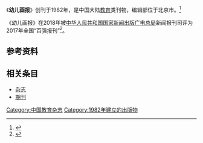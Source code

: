 {{Infobox magazine
| title = 幼儿画报 
| image_file = 
| image_size = 
| image_caption =
| editor = 
| editor_title =  
| staff_writer =  
| founder =  
| frequency = 
| circulation = 
| category = 教育
| company = [[中国共产主义青年团|中国共产主义青年团]]中央委员会（主管单位）
| 出版者= [[中国少年儿童新闻出版总社|中国少年儿童新闻出版总社]]有限公司（主办单位）
| firstdate = 1982
| 创刊地区= [[中国大陆|中国大陆]]
| 总部所在地   =北京市
| language = [[中文|中文]]
| website = [http://www.youerhuabao.com/ 《幼儿画报》的官方网站]
| issn = 
| CN   = CN
}}
《'''幼儿画报'''》创刊于1982年，是中国大陆[[教育|教育]]类刊物，编辑部位于北京市。<ref name="自我介绍">{{Cite web|title=幼儿画报的自我介绍|url=http://www.hongdaishu.com/news.aspx?id=408&classid=0|accessdate=2021-02-02|author=|date=|format=|publisher=|language=|archive-date=2015-03-18|archive-url=https://web.archive.org/web/20150318051718/http://www.hongdaishu.com/news.aspx?id=408&classid=0}}</ref>

《幼儿画报》在2018年被[[中华人民共和国国家新闻出版广电总局|中华人民共和国国家新闻出版广电总局]]新闻报刊司评为2017年全国“百强报刊”<ref>{{Cite web|title=2017年全国“百强报刊”推荐名单开始公示|url=http://www.ce.cn/culture/gd/201801/16/t20180116_27756145.shtml|accessdate=2021-02-10|author=赵新乐（中国新闻出版广电报）|date=2018-01-16|format=|work=www.ce.cn|publisher=[[中国经济网|中国经济网]]|language=|archive-date=2020-11-05|archive-url=https://web.archive.org/web/20201105014543/http://www.ce.cn/culture/gd/201801/16/t20180116_27756145.shtml|dead-url=no}}</ref>。
== 参考资料 ==
{{reflist|2}}

== 相关条目 ==

* [[杂志|杂志]]
* [[期刊|期刊]]

{{pub-stub}}
{{全国百强报刊|2017}}

[[Category:中国教育杂志|Category:中国教育杂志]]
[[Category:1982年建立的出版物|Category:1982年建立的出版物]]